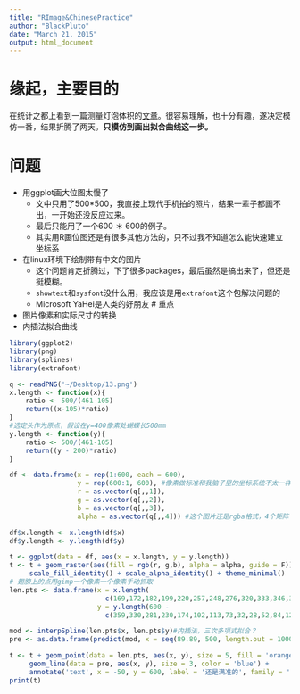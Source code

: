 ```yaml
---
title: "RImage&ChinesePractice"
author: "BlackPluto"
date: "March 21, 2015"
output: html_document
---
```

# 缘起，主要目的
在统计之都上看到一篇测量灯泡体积的[文章](http://cos.name/2015/03/the-bulb-measurement-with-r/)。很容易理解，也十分有趣，遂决定模仿一番，结果折腾了两天。**只模仿到画出拟合曲线这一步。**

# 问题
- 用ggplot画大位图太慢了
    - 文中只用了500*500，我直接上现代手机拍的照片，结果一辈子都画不出，一开始还没反应过来。
    - 最后只能用了一个600 ＊ 600的例子。
    - 其实用R画位图还是有很多其他方法的，只不过我不知道怎么能快速建立坐标系
- 在linux环境下绘制带有中文的图片
    - 这个问题肯定折腾过，下了很多packages，最后虽然是搞出来了，但还是挺模糊。
    - `showtext`和`sysfont`没什么用，我应该是用`extrafont`这个包解决问题的
    - Microsoft YaHei是人类的好朋友
# 重点
- 图片像素和实际尺寸的转换
- 内插法拟合曲线

```r
library(ggplot2)
library(png)
library(splines)
library(extrafont)

q <- readPNG('~/Desktop/13.png')
x.length <- function(x){
    ratio <- 500/(461-105)
    return((x-105)*ratio)
}
#选定头作为原点，假设在y=400像素处蝴蝶长500mm
y.length <- function(y){
    ratio <- 500/(461-105)
    return((y - 200)*ratio)
}

df <- data.frame(x = rep(1:600, each = 600), 
                 y = rep(600:1, 600), #像素做标准和我脑子里的坐标系统不太一样，以后要注意多试几次
                 r = as.vector(q[,,1]),
                 g = as.vector(q[,,2]),
                 b = as.vector(q[,,3]),
                 alpha = as.vector(q[,,4])) #这个图片还是rgba格式，4个矩阵

df$x.length <- x.length(df$x)
df$y.length <- y.length(df$y)

t <- ggplot(data = df, aes(x = x.length, y = y.length))
t <- t + geom_raster(aes(fill = rgb(r, g,b), alpha = alpha, guide = F)) +
     scale_fill_identity() + scale_alpha_identity() + theme_minimal()
# 翅膀上的点用gimp一个像素一个像素手动抓取
len.pts <- data.frame(x = x.length(
                        c(169,172,182,199,220,257,248,276,320,333,346,349,347,350,390,416,454,463,460)),
                      y = y.length(600 - 
                        c(359,330,281,230,174,102,113,73,32,28,52,84,121,134,95,80,64,68,115)))

mod <- interpSpline(len.pts$x, len.pts$y)#内插法，三次多项式拟合？
pre <- as.data.frame(predict(mod, x = seq(89.89, 500, length.out = 1000)))

t <- t + geom_point(data = len.pts, aes(x, y), size = 5, fill = 'orange', shape = 21) + 
     geom_line(data = pre, aes(x, y), size = 3, color = 'blue') + 
     annotate('text', x = -50, y = 600, label = '还是满准的', family = 'Microsoft YaHei', size = 6)
print(t)
```
